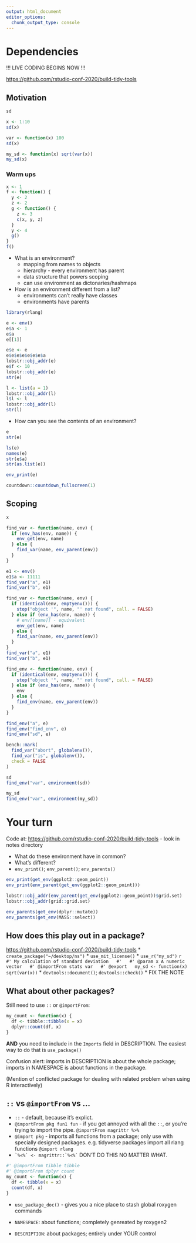 ```yaml
---
output: html_document
editor_options: 
  chunk_output_type: console
---
```

# Dependencies 

!!! LIVE CODING BEGINS NOW !!!

<https://github.com/rstudio-conf-2020/build-tidy-tools>

## Motivation

```r
sd

x <- 1:10
sd(x)

var <- function(x) 100
sd(x)

my_sd <- function(x) sqrt(var(x))
my_sd(x)
```

### Warm ups

```r
x <- 1
f <- function() {
  y <- 2
  z <- 2
  g <- function() {
    z <- 3
    c(x, y, z)
  }
  y <- 4
  g()
}
f()
```

* What is an environment?
  * mapping from names to objects 
  * hierarchy - every environment has parent
  * data structure that powers scoping
  * can use environment as dictonaries/hashmaps

* How is an environment different from a list?
  * environments can't really have classes
  * environments have parents
  
```r
library(rlang)

e <- env()
e$a <- 1
e$a
e[[1]]

e$e <- e
e$e$e$e$e$e$e$a
lobstr::obj_addr(e)
e$f <- 10
lobstr::obj_addr(e)
str(e)

l <- list(a = 1)
lobstr::obj_addr(l)
l$l <- l
lobstr::obj_addr(l)
str(l)
```


* How can you see the contents of an environment?

```r
e
str(e)

ls(e)
names(e)
str(e$a)
str(as.list(e))

env_print(e)
```

```r
countdown::countdown_fullscreen(1)
```

## Scoping

```r
x

find_var <- function(name, env) {
  if (env_has(env, name)) {
    env_get(env, name)
  } else {
    find_var(name, env_parent(env))
  }
}

e1 <- env()
e1$a <- 11111
find_var("a", e1)
find_var("b", e1)
```

```r

find_var <- function(name, env) {
  if (identical(env, emptyenv())) {
    stop("object '", name, "' not found", call. = FALSE)
  } else if (env_has(env, name)) {
    # env[[name]] - equivalent
    env_get(env, name)
  } else {
    find_var(name, env_parent(env))
  }
}
find_var("a", e1)
find_var("b", e1)

```

```r
find_env <- function(name, env) {
  if (identical(env, emptyenv())) {
    stop("object '", name, "' not found", call. = FALSE)
  } else if (env_has(env, name)) {
    env
  } else {
    find_env(name, env_parent(env))
  }
}

find_env("a", e)
find_env("find_env", e)
find_env("sd", e)

```

```r
bench::mark(
  find_var("abort", globalenv()),
  find_var("is", globalenv()),
  check = FALSE
)
```

```r
sd
find_env("var", environment(sd))

my_sd
find_env("var", environment(my_sd))
```

# Your turn
Code at: <https://github.com/rstudio-conf-2020/build-tidy-tools> - look in notes directory

* What do these environment have in common?
* What's different?
* `env_print()`; `env_parent()`; `env_parents()`

```r
env_print(get_env(ggplot2::geom_point))
env_print(env_parent(get_env(ggplot2::geom_point)))

lobstr::obj_addr(env_parent(get_env(ggplot2::geom_point))$grid.set)
lobstr::obj_addr(grid::grid.set)

env_parents(get_env(dplyr::mutate))
env_parents(get_env(MASS::select))
```

## How does this play out in a package?

<https://github.com/rstudio-conf-2020/build-tidy-tools>
* `create_package("~/desktop/ns")`
* `use_mit_license()`
* `use_r("my_sd")`
  ```r
  #' My calculation of standard deviation
  #'
  #' @param x A numeric vector
  #' @importFrom stats var
  #' @export
  my_sd <- function(x) sqrt(var(x))
  ```
* `devtools::document()`; `devtools::check()`
* FIX THE NOTE

## What about other packages?

Still need to use `::` or `@importFrom`: 

```r
my_count <- function(x) {
  df <- tibble::tibble(x = x)
  dplyr::count(df, x)
}
```

**AND** you need to include in the `Imports` field in DESCRIPTION. The easiest way to do that is `use_package()`

Confusion alert: imports in DESCRIPTION is about the whole package; imports in NAMESPACE is about functions in the package.

(Mention of conflicted package for dealing with related problem when using R interactively)

## `::` vs `@importFrom` vs ...

* `::` - default, because it's explict. 
* `@importFrom pkg fun1 fun` - if you get annoyed with all the `::`, or you're trying to import the pipe. `@importFrom magrittr %>%`
* `@import pkg` - imports all functions from a package; only use with specially designed packages. e.g.  tidyverse packages import all rlang functions `@import rlang`
* `` `%<%` <- magrittr::`%<%` `` DON'T DO THIS NO MATTER WHAT.

```r
#' @importFrom tibble tibble
#' @importFrom dplyr count
my_count <- function(x) {
  df <- tibble(x = x)
  count(df, x)
}
```

* `use_package_doc()` - gives you a nice place to stash global roxygen commands

* `NAMESPACE`: about functions; completely genreated by roxygen2
* `DESCRIPTION`: about packages; entirely under YOUR control

